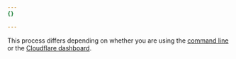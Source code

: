 ```yaml
---
{}

---
```


This process differs depending on whether you are using the [command line](/cloudflare-one/connections/connect-networks/do-more-with-tunnels/local-management/create-local-tunnel/) or the [Cloudflare dashboard](/cloudflare-one/connections/connect-networks/get-started/create-remote-tunnel/).
